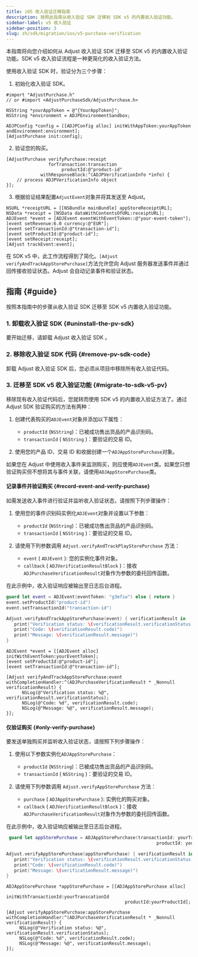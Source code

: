 ```yaml
---
title: iOS 收入验证迁移指南
description: 按照此指南从收入验证 SDK 迁移到 SDK v5 的内置收入验证功能。
sidebar-label: v5 收入验证
sidebar-position: 3
slug: zh/sdk/migration/ios/v5-purchase-verification
---
```


本指南将向您介绍如何从 Adjust 收入验证 SDK 迁移至 SDK v5 的内置收入验证功能。SDK v5 收入验证流程是一种更简化的收入验证方法。

使用收入验证 SDK 时，验证分为三个步骤：

1. 初始化收入验证 SDK。

```objc
#import "AdjustPurchase.h"
// or #import <AdjustPurchaseSdk/AdjustPurchase.h>

NSString *yourAppToken = @"{YourAppToken}";
NSString *environment = ADJPEnvironmentSandbox;

ADJPConfig *config = [[ADJPConfig alloc] initWithAppToken:yourAppToken andEnvironment:environment];
[AdjustPurchase init:config];
```

2. 验证您的购买。

```objc
[AdjustPurchase verifyPurchase:receipt
                forTransaction:transaction
                     productId:@"product-id"
             withResponseBlock:^(ADJPVerificationInfo *info) {
    // process ADJPVerificationInfo object
}];
```

3. 根据验证结果配置`AdjustEvent`对象并将其发送至 Adjust。

```objc
NSURL *receiptURL = [[NSBundle mainBundle] appStoreReceiptURL];
NSData *receipt = [NSData dataWithContentsOfURL:receiptURL];
ADJEvent *event = [ADJEvent eventWithEventToken::@"your-event-token"];
[event setRevenue:6.0 currency:@"EUR"];
[event setTransactionId:@"transaction-id"];
[event setProductId:@"product-id"];
[event setReceipt:receipt];
[Adjust trackEvent:event];
```

在 SDK v5 中，此工作流程得到了简化。`[Adjust verifyAndTrackAppStorePurchase]`方法允许您向 Adjust 服务器发送事件并通过回传接收验证状态。Adjust 会自动记录事件和验证状态。

## 指南 {#guide}

按照本指南中的步骤从收入验证 SDK 迁移至 SDK v5 内置收入验证功能。

### 1\. 卸载收入验证 SDK {#uninstall-the-pv-sdk}

要开始迁移，请卸载 Adjust 收入验证 SDK 。

### 2\. 移除收入验证 SDK 代码 {#remove-pv-sdk-code}

卸载 Adjust 收入验证 SDK 后，您必须从项目中移除所有收入验证代码。

### 3\. 迁移至 SDK v5 收入验证功能 {#migrate-to-sdk-v5-pv}

移除现有收入验证代码后，您就转而使用 SDK v5 的内置收入验证方法了。通过 Adjust SDK 验证购买的方法有两种：

1. 创建代表购买的`ADJEvent`对象并添加以下属性：

   -  `productId` \(`NSString`\)：已被成功售出货品的产品识别码。
   -  `transactionId` \( `NSString` \)：要验证的交易 ID。

2. 使用您的产品 ID、交易 ID 和收据创建一个`ADJAppStorePurchase`对象。

<Callout type="tip">

如果您在 Adjust 中使用收入事件来监测购买，则应使用`ADJEvent`类。如果您只想验证购买但不想将其与事件关联，请使用`ADJAppStorePurchase`类。

</Callout>

#### 记录事件并验证购买 {#record-event-and-verify-purchase}

如需发送收入事件进行验证并监听收入验证状态，请按照下列步骤操作：

1. 使用您的事件识别码实例化`ADJEvent`对象并设置以下参数：

   -  `productId` \(`NSString`\)：已被成功售出货品的产品识别码。
   -  `transactionId` \( `NSString` \)：要验证的交易 ID。

2. 请使用下列参数调用 `Adjust.verifyAndTrackPlayStorePurchase` 方法：
   -  `event` \( `ADJEvent` \): 您的实例化事件对象。
   -  `callback` \( `ADJVerificationResultBlock` \)：接收`ADJPurchaseVerificationResult`对象作为参数的委托回传函数。

在此示例中，收入验证响应被输出至日志后台进程。

<Tabs>
<Tab title="Swift" sync="swift">

```swift
guard let event = ADJEvent(eventToken: "g3mfiw") else { return }
event.setProductId("product-id")
event.setTransactionId("transaction-id")

Adjust.verifyAndTrackAppStorePurchase(event) { verificationResult in
   print("Verification status: \(verificationResult.verificationStatus)")
   print("Code: \(verificationResult.code)")
   print("Message: \(verificationResult.message)")
}
```

</Tab>
<Tab title="Objective-C" sync="objc">

```objc
ADJEvent *event = [[ADJEvent alloc] initWithEventToken:yourEventToken];
[event setProductId:@"product-id"];
[event setTransactionId:@"transaction-id"];

[Adjust verifyAndTrackAppStorePurchase:event withCompletionHandler:^(ADJPurchaseVerificationResult * _Nonnull verificationResult) {
      NSLog(@"Verification status: %@", verificationResult.verificationStatus);
      NSLog(@"Code: %d", verificationResult.code);
      NSLog(@"Message: %@", verificationResult.message);
}];
```

</Tab>
</Tabs>

#### 仅验证购买 {#only-verify-purchase}

要发送单独购买并监听收入验证状态，请按照下列步骤操作：

1. 使用以下参数实例化`ADJAppStorePurchase`：

   -  `productId` \(`NSString`\)：已被成功售出货品的产品识别码。
   -  `transactionId` \( `NSString` \)：要验证的交易 ID。

2. 请使用下列参数调用 `Adjust.verifyAppStorePurchase` 方法：
   -  `purchase` \( `ADJAppStorePurchase` \): 实例化的购买对象。
   -  `callback` \( `ADJVerificationResultBlock` \)：接收`ADJPurchaseVerificationResult`对象作为参数的委托回传函数。

在此示例中，收入验证响应被输出至日志后台进程。

<Tabs>
<Tab title="Swift" sync="swift">

```swift
 guard let appStorePurchase = ADJAppStorePurchase(transactionId: yourTransactionId,
                                                         productId: yourProductId) else { return }

Adjust.verifyAppStorePurchase(appStorePurchase) { verificationResult in
   print("Verification status: \(verificationResult.verificationStatus)")
   print("Code: \(verificationResult.code)")
   print("Message: \(verificationResult.message)")
}
```

</Tab>
<Tab title="Objective-C" sync="objc">

```objc
ADJAppStorePurchase *appStorePurchase = [[ADJAppStorePurchase alloc]
                                             initWithTransactionId:yourTranscationId
                                             productId:yourProductId];

[Adjust verifyAppStorePurchase:appStorePurchase withCompletionHandler:^(ADJPurchaseVerificationResult * _Nonnull verificationResult) {
     NSLog(@"Verification status: %@", verificationResult.verificationStatus);
     NSLog(@"Code: %d", verificationResult.code);
     NSLog(@"Message: %@", verificationResult.message);
}];
```

</Tab>
</Tabs>
